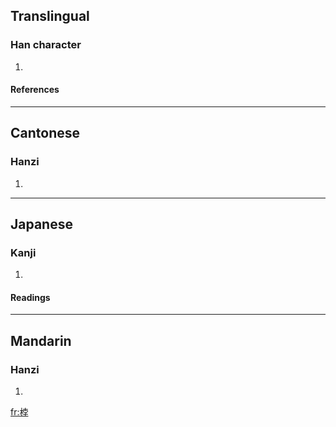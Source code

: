 ==Translingual==
===Han character===
{{Han char|rn=75|rad=木|as=07|sn=11|four=4494<sub>7</sub>|canj=木十月木 (DJBD)}}
# {{defn|Han|sort=木07}}
====References====
{{Han ref|kx=0527.040|dkj=14805|dj=0915.230|hdz=21210.090|uh=6872|ud=26738|bh=D5C5|bd=54725}}

----
==Cantonese==
===Hanzi===
{{yue-hanzi|jyut=|y=but6}}
# {{defn|Cantonese}}

----
==Japanese==
===Kanji===
{{ja-kanji|grade=|rs=木07}}
# {{defn|Japanese}} 
====Readings====
{{ja-readings|on=[[ほつ]] (hotsu), [[ぼち]] (bochi)|kun=[[からざお]] (karazao)}}

----
==Mandarin==
===Hanzi===
{{cmn-hanzi|pin=[[bó]] (bo2)|wg=po<sup>2</sup>}}
# {{defn|Mandarin}}

[[fr:桲]]